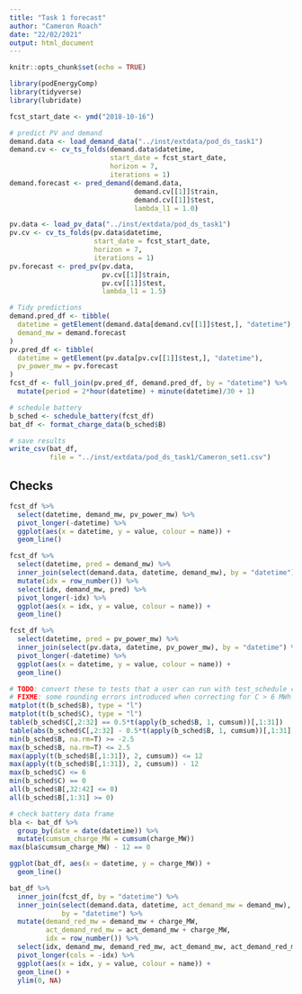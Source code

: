 ```yaml
---
title: "Task 1 forecast"
author: "Cameron Roach"
date: "22/02/2021"
output: html_document
---
```


```r
knitr::opts_chunk$set(echo = TRUE)

library(podEnergyComp)
library(tidyverse)
library(lubridate)

fcst_start_date <- ymd("2018-10-16")

# predict PV and demand
demand.data <- load_demand_data("../inst/extdata/pod_ds_task1")
demand.cv <- cv_ts_folds(demand.data$datetime,
                         start_date = fcst_start_date,
                         horizon = 7, 
                         iterations = 1)
demand.forecast <- pred_demand(demand.data,
                               demand.cv[[1]]$train, 
                               demand.cv[[1]]$test,
                               lambda_l1 = 1.0)

pv.data <- load_pv_data("../inst/extdata/pod_ds_task1")
pv.cv <- cv_ts_folds(pv.data$datetime, 
                     start_date = fcst_start_date,
                     horizon = 7, 
                     iterations = 1)
pv.forecast <- pred_pv(pv.data,
                       pv.cv[[1]]$train,
                       pv.cv[[1]]$test, 
                       lambda_l1 = 1.5)

# Tidy predictions
demand.pred_df <- tibble(
  datetime = getElement(demand.data[demand.cv[[1]]$test,], "datetime"),
  demand_mw = demand.forecast
)
pv.pred_df <- tibble(
  datetime = getElement(pv.data[pv.cv[[1]]$test,], "datetime"),
  pv_power_mw = pv.forecast
)
fcst_df <- full_join(pv.pred_df, demand.pred_df, by = "datetime") %>% 
  mutate(period = 2*hour(datetime) + minute(datetime)/30 + 1)

# schedule battery
b_sched <- schedule_battery(fcst_df)
bat_df <- format_charge_data(b_sched$B)

# save results
write_csv(bat_df,
          file = "../inst/extdata/pod_ds_task1/Cameron_set1.csv")
```


## Checks

```r
fcst_df %>% 
  select(datetime, demand_mw, pv_power_mw) %>% 
  pivot_longer(-datetime) %>% 
  ggplot(aes(x = datetime, y = value, colour = name)) +
  geom_line()

fcst_df %>% 
  select(datetime, pred = demand_mw) %>% 
  inner_join(select(demand.data, datetime, demand_mw), by = "datetime") %>% 
  mutate(idx = row_number()) %>% 
  select(idx, demand_mw, pred) %>% 
  pivot_longer(-idx) %>% 
  ggplot(aes(x = idx, y = value, colour = name)) +
  geom_line()

fcst_df %>% 
  select(datetime, pred = pv_power_mw) %>% 
  inner_join(select(pv.data, datetime, pv_power_mw), by = "datetime") %>% 
  pivot_longer(-datetime) %>% 
  ggplot(aes(x = datetime, y = value, colour = name)) + 
  geom_line()

# TODO: convert these to tests that a user can run with test_schedule command
# FIXME: some rounding errors introduced when correcting for C > 6 MWh
matplot(t(b_sched$B), type = "l")
matplot(t(b_sched$C), type = "l")
table(b_sched$C[,2:32] == 0.5*t(apply(b_sched$B, 1, cumsum))[,1:31])
table(abs(b_sched$C[,2:32] - 0.5*t(apply(b_sched$B, 1, cumsum))[,1:31]) < 1e-12)
min(b_sched$B, na.rm=T) >= -2.5
max(b_sched$B, na.rm=T) <= 2.5
max(apply(t(b_sched$B[,1:31]), 2, cumsum)) <= 12
max(apply(t(b_sched$B[,1:31]), 2, cumsum)) - 12
max(b_sched$C) <= 6
min(b_sched$C) == 0
all(b_sched$B[,32:42] <= 0)
all(b_sched$B[,1:31] >= 0)

# check battery data frame
bla <- bat_df %>% 
  group_by(date = date(datetime)) %>% 
  mutate(cumsum_charge_MW = cumsum(charge_MW))
max(bla$cumsum_charge_MW) - 12 == 0

ggplot(bat_df, aes(x = datetime, y = charge_MW)) + 
  geom_line()

bat_df %>% 
  inner_join(fcst_df, by = "datetime") %>% 
  inner_join(select(demand.data, datetime, act_demand_mw = demand_mw), 
             by = "datetime") %>% 
  mutate(demand_red_mw = demand_mw + charge_MW,
         act_demand_red_mw = act_demand_mw + charge_MW,
         idx = row_number()) %>% 
  select(idx, demand_mw, demand_red_mw, act_demand_mw, act_demand_red_mw) %>% 
  pivot_longer(cols = -idx) %>% 
  ggplot(aes(x = idx, y = value, colour = name)) +
  geom_line() +
  ylim(0, NA)
```
